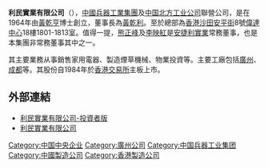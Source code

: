 {{Unreferenced|time=2022-01-15T00:43:57+00:00}}
'''利民實業有限公司'''（{{hkex|00229}}），[[中國兵器工業集團|中國兵器工業集團]]及[[中国北方工业公司|中国北方工业公司]]聯營公司，是在1964年由[[黃乾亨_(香港)|黃乾亨]]博士創立，董事長為[[黃乾利|黃乾利]]。至於總部為[[香港|香港]][[沙田_(香港)|沙田]][[安平街|安平街]]8號[[偉達中心|偉達中心]]18樓1801-1813室。值得一提，[[熊正峰|熊正峰]]及[[李映紅|李映紅]]是[[安捷利實業|安捷利實業]]常務董事，也是本集團非常務董事其中之一。

其主要業務从事銷售家用電器、製造煙草機械、物業投資等。主要工廠包括[[廣州|廣州]]、[[成都|成都]]等。其股份自1984年於[[香港交易所|香港交易所]]主板上市。


== 外部連結 ==
* [https://web.archive.org/web/20110704095400/http://hk.todayir.com/tc/showcases.php?code=229 利民實業有限公司-投資者版]
* [https://web.archive.org/web/20170614140200/http://www.rilhk.com/ 利民實業有限公司]

[[Category:中国中央企业|Category:中国中央企业]]
[[Category:廣州公司|Category:廣州公司]]
[[Category:中国兵器工业集团|Category:中国兵器工业集团]]
[[Category:中國製造公司|Category:中國製造公司]]
[[Category:香港製造公司|Category:香港製造公司]]